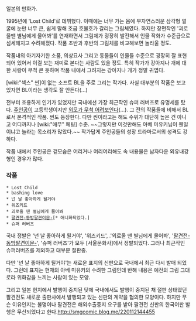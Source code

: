 일본의 만화가.

1995년에 'Lost Child'로 데뷔했다. 이때에는 너무 가는 몸에 부자연스러운 삼각형 얼굴에 눈만 너무 큰, 쉽게 말해 조금 호불호가 갈리는 그림체였다. 하지만 장편작인 '괴로울땐 별님에게 물어봐'를 연재하면서 그림체가 굉장히 발전해서 인물 작화가 수준급으로 섬세해지고 수려해졌다. 작품 초반과 후반의 그림체를 비교해보면 놀라울 정도. 

작품내의 아기자기한 소품, 의상묘사 그리고 동물들이 인물들 수준으로 굉장히 잘 표현되어 있어서 이걸 보는 재미로 본다는 사람도 있을 정도. 특히 작가가 강아지나 개에 대한 사랑이 무척 큰 듯하며 작품 내에서 그려지는 강아지나 개가 정말 귀엽다.

[wiki:"섹스" 씬]이 없는 소프트 BL을 주로 그리는 작가다. 사실 대부분의 작품은 보고있자면 BL이라는 생각도 잘 안든다(...)

전부터 조용하게 인기가 있었지만 국내에선 가장 최근작인 슈퍼 러버즈로 유명세를 탔다. [[수|주인공]]이 고등학생이지만 [[쇼타|외모가 무척 어려보인다]](...). 그 전의 작품들에 비해서 BL로서 본격적인 작품. 씬도 등장한다. 다만 씬이라고는 해도 수위가 대단히 높은 건 아니고 어디까지나 [wiki:"애무" 페팅] 수준. ~~그렇지만 이것만해도 아베 미유키님이 웬일이냐고 놀라는 목소리가 많았다.~~ 작가답게 주인공들의 성장 드라마로서의 성격도 강하다.

작품 내에서 주인공은 겉모습은 어리거나 여리여리해도 속 내용물은 남자다운 외유내강형인 경우가 많다.

=== 작품 ===
 * Lost Child
 * bashing love
 * 넌 날 좋아하게 될거야
 * 위즈키드
 * 괴로울 땐 별님에게 물어봐
 * [[팔견전-동방팔견이문-]][* 애니화되었다.]
 * 슈퍼 러버즈

국내 정발은 '넌 날 좋아하게 될거야', '위즈키드', .'외로울 땐 별님에게 물어봐', '[[팔견전-동방팔견이문-]]', '슈퍼 러버즈'가 모두 [서울문화사]에서 정발되었다. 그러나 최근작인 슈퍼러버즈를 제외하고 대부분 절판중. 

다만 '넌 날 좋아하게 될거야'는 새로운 표지의 신판으로 국내에서 최근 다시 발매 되었다. 그런데 표지는 현재의 아베 미유키의 수려한 그림인데 반해 내용은 예전의 그림 그대로라 위화감을 느끼는 사람이 있는 모양. 

그리고 일본 현지에서 발행이 중지된 탓에 국내에서도 발행이 중지된 채 절판 상태였던 팔견전도 새로운 출판사에서 발행되고 있는 신판의 계약을 협의한 모양이다. 하지만 무슨 이유인지는 불명이나 팔견전은 해외수출중지 요구를 받아 팔견전 신판의 한국어판 발행은 무산되었다고 한다.[[http://smgcomic.blog.me/220112144455]]
